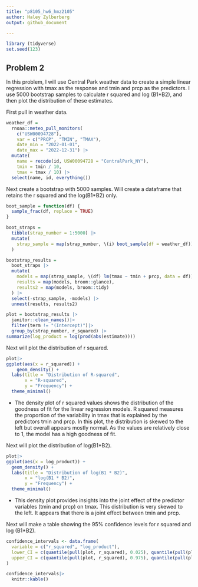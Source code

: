 ```yaml
---
title: "p8105_hw6_hmz2105"
author: Haley Zylberberg
output: github_document

---
```


```r
library (tidyverse)
set.seed(123)
```

## Problem 2

In this problem, I will use Central Park weather data to create a simple linear regression with tmax as the response and tmin and prcp as the predictors. I use 5000 bootstrap samples to calculate r squared and log (B1*B2), and then plot the distribution of these estimates.

First pull in weather data.

```r
weather_df = 
  rnoaa::meteo_pull_monitors(
    c("USW00094728"),
    var = c("PRCP", "TMIN", "TMAX"), 
    date_min = "2022-01-01",
    date_max = "2022-12-31") |>
  mutate(
    name = recode(id, USW00094728 = "CentralPark_NY"),
    tmin = tmin / 10,
    tmax = tmax / 10) |>
  select(name, id, everything())
```


Next create a bootstrap with 5000 samples. Will create a dataframe that retains the r squared and the log(B1*B2) only.

```r
boot_sample = function(df) {
  sample_frac(df, replace = TRUE)
}

boot_straps = 
  tibble(strap_number = 1:5000) |> 
  mutate(
    strap_sample = map(strap_number, \(i) boot_sample(df = weather_df))
  )

bootstrap_results =
  boot_straps |> 
  mutate(
    models = map(strap_sample, \(df) lm(tmax ~ tmin + prcp, data = df)),
    results = map(models, broom::glance),
    results2 = map(models, broom::tidy)
  ) |> 
  select(-strap_sample, -models) |> 
  unnest(results, results2) 

plot = bootstrap_results |> 
  janitor::clean_names()|>
  filter(term != "(Intercept)")|>
  group_by(strap_number, r_squared) |> 
summarize(log_product = log(prod(abs(estimate))))
```

Next will plot the distribution of r squared.

```r
plot|>
ggplot(aes(x = r_squared)) +
    geom_density() +
  labs(title = "Distribution of R-squared",
       x = "R-squared",
       y = "Frequency") +
  theme_minimal()
```

 * The density plot of r squared values shows the distribution of the goodness of fit for the linear regression models. R squared measures the proportion of the variability in tmax that is explained by the predictors tmin and prcp. In this plot, the distribution is skewed to the left but overall appears mostly normal. As the values are relatively close to 1, the model has a high goodness of fit.


Next will plot the distribution of  log(B1*B2).

```r
plot|>
ggplot(aes(x = log_product)) +
  geom_density() +
  labs(title = "Distribution of log(B1 * B2)",
       x = "log(B1 * B2)",
       y = "Frequency") +
  theme_minimal()
```

* This density plot provides insights into the joint effect of the predictor variables (tmin and prcp) on tmax. This distribution is very skewed to the left. It appears that there is a joint effect between tmin and prcp.

Next will make a table showing the 95% confidence levels for r squared and log (B1*B2).

```r
confidence_intervals <- data.frame(
  variable = c("r_squared", "log_product"),
  lower_CI = c(quantile(pull(plot, r_squared), 0.025), quantile(pull(plot, log_product), 0.025)),
  upper_CI = c(quantile(pull(plot, r_squared), 0.975), quantile(pull(plot, log_product), 0.975))
)

confidence_intervals|> 
  knitr::kable()
```
